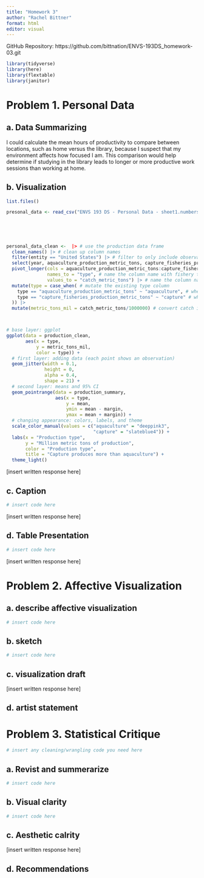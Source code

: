```yaml
---
title: "Homework 3"
author: "Rachel Bittner"
format: html
editor: visual
---
```


GitHub Repository: https://github.com/bittnation/ENVS-193DS_homework-03.git

```r

library(tidyverse)
library(here)
library(flextable)
library(janitor)

```

# Problem 1. Personal Data

## a. Data Summarizing

I could calculate the mean hours of productivity to compare between locations, such as home versus the library, because I suspect that my environment affects how focused I am. This comparison would help determine if studying in the library leads to longer or more productive work sessions than working at home.

## b. Visualization

```r
list.files()
```


```r

presonal_data <- read_csv("ENVS 193 DS - Personal Data - sheet1.numbers")
  
  
  
  
  
personal_data_clean <-  |> # use the production data frame
  clean_names() |> # clean up column names
  filter(entity == "United States") |> # filter to only include observations from the US
  select(year, aquaculture_production_metric_tons, capture_fisheries_production_metric_tons) |> # select columns of interest 
  pivot_longer(cols = aquaculture_production_metric_tons:capture_fisheries_production_metric_tons, # choose columns to pivot
               names_to = "type", # name the column name with fishery type "type"
               values_to = "catch_metric_tons") |> # name the column name with the catch amount "catch_metric_tons"
  mutate(type = case_when( # mutate the existing type column
    type == "aquaculture_production_metric_tons" ~ "aquaculture", # when "aquaculture_production_metric_tons" appears in the "type" column, fill in "aquaculture"
    type == "capture_fisheries_production_metric_tons" ~ "capture" # when "capture_fisheries_production_metric_tons" appears in the "type" column, fill in "capture"
  )) |> 
  mutate(metric_tons_mil = catch_metric_tons/1000000) # convert catch in metric tons to millions




```


```r
# base layer: ggplot
ggplot(data = production_clean,
       aes(x = type, 
           y = metric_tons_mil, 
           color = type)) +
  # first layer: adding data (each point shows an observation)
  geom_jitter(width = 0.1,
              height = 0,
              alpha = 0.4,
              shape = 21) +
  # second layer: means and 95% CI
  geom_pointrange(data = production_summary,
                  aes(x = type, 
                      y = mean, 
                      ymin = mean - margin, 
                      ymax = mean + margin)) +
  # changing appearance: colors, labels, and theme
  scale_color_manual(values = c("aquaculture" = "deeppink3",
                                "capture" = "slateblue4")) +
  labs(x = "Production type",
       y = "Million metric tons of production",
       color = "Production type",
       title = "Capture produces more than aquaculture") +
  theme_light()
```

\[insert written response here\]

## c. Caption

```r
# insert code here
```

\[insert written response here\]

## d. Table Presentation

```r
# insert code here
```

\[insert written response here\]

# Problem 2. Affective Visualization

## a. describe affective visualization

```r
# insert code here
```

## b. sketch

```r
# insert code here
```

## c. visualization draft

\[insert written response here\]

## d. artist statement


# Problem 3. Statistical Critique 

```r
# insert any cleaning/wrangling code you need here
```

## a. Revist and summerarize

```r
# insert code here
```

## b. Visual clarity

```r
# insert code here
```

## c. Aesthetic calrity

\[insert written response here\]

## d. Recommendations

